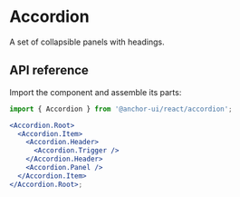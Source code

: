 # Accordion

<Subtitle>A set of collapsible panels with headings.</Subtitle>
<Meta
  name="description"
  content="A high-quality, unstyled React accordion component that displays a set of collapsible panels with headings."
/>

<Demo path="./demos/hero" />

## API reference

Import the component and assemble its parts:

```jsx title="Anatomy"
import { Accordion } from '@anchor-ui/react/accordion';

<Accordion.Root>
  <Accordion.Item>
    <Accordion.Header>
      <Accordion.Trigger />
    </Accordion.Header>
    <Accordion.Panel />
  </Accordion.Item>
</Accordion.Root>;
```

<Reference component="Accordion" parts="Root, Item, Header, Trigger, Panel" />
